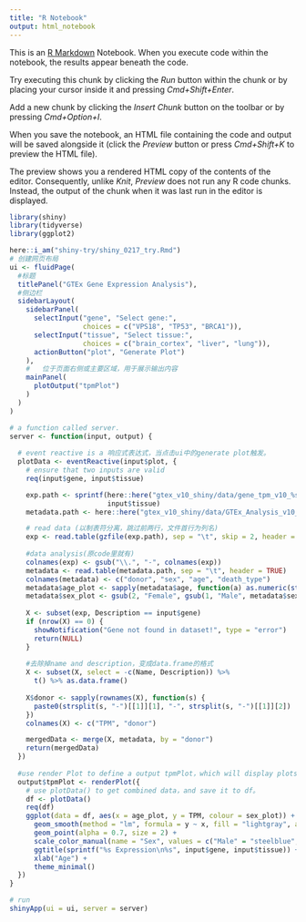 ```yaml
---
title: "R Notebook"
output: html_notebook
---
```


This is an [R Markdown](http://rmarkdown.rstudio.com) Notebook. When you execute code within the notebook, the results appear beneath the code. 

Try executing this chunk by clicking the *Run* button within the chunk or by placing your cursor inside it and pressing *Cmd+Shift+Enter*. 

Add a new chunk by clicking the *Insert Chunk* button on the toolbar or by pressing *Cmd+Option+I*.

When you save the notebook, an HTML file containing the code and output will be saved alongside it (click the *Preview* button or press *Cmd+Shift+K* to preview the HTML file). 

The preview shows you a rendered HTML copy of the contents of the editor. Consequently, unlike *Knit*, *Preview* does not run any R code chunks. Instead, the output of the chunk when it was last run in the editor is displayed.

```r
library(shiny)
library(tidyverse)
library(ggplot2)

here::i_am("shiny-try/shiny_0217_try.Rmd")
# 创建网页布局
ui <- fluidPage(
  #标题
  titlePanel("GTEx Gene Expression Analysis"),
  #侧边栏
  sidebarLayout(
    sidebarPanel(
      selectInput("gene", "Select gene:", 
                  choices = c("VPS18", "TP53", "BRCA1")),
      selectInput("tissue", "Select tissue:", 
                  choices = c("brain_cortex", "liver", "lung")),
      actionButton("plot", "Generate Plot")
    ),
    #	位于页面右侧或主要区域，用于展示输出内容
    mainPanel(
      plotOutput("tpmPlot")
    )
  )
)

# a function called server.
server <- function(input, output) {
  
  # event reactive is a 响应式表达式，当点击ui中的generate plot触发。
  plotData <- eventReactive(input$plot, {
    # ensure that two inputs are valid
    req(input$gene, input$tissue)

    exp.path <- sprintf(here::here("gtex_v10_shiny/data/gene_tpm_v10_%s.gct.gz"),
                        input$tissue)
    metadata.path <- here::here("gtex_v10_shiny/data/GTEx_Analysis_v10_Annotations_SubjectPhenotypesDS.txt")

    # read data (以制表符分离，跳过前两行，文件首行为列名)
    exp <- read.table(gzfile(exp.path), sep = "\t", skip = 2, header = TRUE)
    
    #data analysis(原code里就有)
    colnames(exp) <- gsub("\\.", "-", colnames(exp))
    metadata <- read.table(metadata.path, sep = "\t", header = TRUE)
    colnames(metadata) <- c("donor", "sex", "age", "death_type")
    metadata$age_plot <- sapply(metadata$age, function(a) as.numeric(strsplit(a, "-")[[1]][1]))
    metadata$sex_plot <- gsub(2, "Female", gsub(1, "Male", metadata$sex))
  
    X <- subset(exp, Description == input$gene)
    if (nrow(X) == 0) {
      showNotification("Gene not found in dataset!", type = "error")
      return(NULL)
    }
    
    #去除掉name and description，变成data.frame的格式
    X <- subset(X, select = -c(Name, Description)) %>% 
      t() %>% as.data.frame()
    
    X$donor <- sapply(rownames(X), function(s) {
      paste0(strsplit(s, "-")[[1]][1], "-", strsplit(s, "-")[[1]][2])
    })
    colnames(X) <- c("TPM", "donor")

    mergedData <- merge(X, metadata, by = "donor")
    return(mergedData)
  })
  
  #use render Plot to define a output tpmPlot，which will display plots in the ui。
  output$tpmPlot <- renderPlot({
    # use plotData() to get combined data，and save it to df。
    df <- plotData()
    req(df)  
    ggplot(data = df, aes(x = age_plot, y = TPM, colour = sex_plot)) +
      geom_smooth(method = "lm", formula = y ~ x, fill = "lightgray", alpha = 0.3) +
      geom_point(alpha = 0.7, size = 2) +
      scale_color_manual(name = "Sex", values = c("Male" = "steelblue", "Female" = "red")) +
      ggtitle(sprintf("%s Expression\n%s", input$gene, input$tissue)) +
      xlab("Age") +
      theme_minimal()
  })
}

# run
shinyApp(ui = ui, server = server)
```
